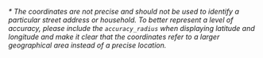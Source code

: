 *\* The coordinates are not precise and should not be used to identify a
particular street address or household. To better represent a level of
accuracy, please include the `accuracy_radius` when displaying latitude and
longitude and make it clear that the coordinates refer to a larger
geographical area instead of a precise location.*
